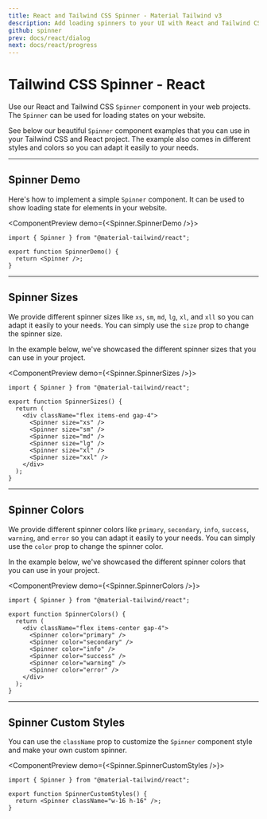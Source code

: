 ```yaml
---
title: React and Tailwind CSS Spinner - Material Tailwind v3
description: Add loading spinners to your UI with React and Tailwind CSS in Material Tailwind v3. Improve user feedback with customizable and responsive spinner elements.
github: spinner
prev: docs/react/dialog
next: docs/react/progress
---
```


# Tailwind CSS Spinner - React

Use our React and Tailwind CSS `Spinner` component in your web projects. The `Spinner` can be used for loading states on your website.

See below our beautiful `Spinner` component examples that you can use in your Tailwind CSS and React project. The example also comes in different styles and colors so you can adapt it easily to your needs.

---

## Spinner Demo

Here's how to implement a simple `Spinner` component. It can be used to show loading state for elements in your website.

<ComponentPreview demo={<Spinner.SpinnerDemo />}>
```tsx
import { Spinner } from "@material-tailwind/react";

export function SpinnerDemo() {
  return <Spinner />;
}
```
</ComponentPreview>

---

## Spinner Sizes

We provide different spinner sizes like `xs`, `sm`, `md`, `lg`, `xl`, and `xll` so you can adapt it easily to your needs. You can simply use the `size` prop to change the spinner size.

In the example below, we've showcased the different spinner sizes that you can use in your project.

<ComponentPreview demo={<Spinner.SpinnerSizes />}>
```tsx
import { Spinner } from "@material-tailwind/react";

export function SpinnerSizes() {
  return (
    <div className="flex items-end gap-4">
      <Spinner size="xs" />
      <Spinner size="sm" />
      <Spinner size="md" />
      <Spinner size="lg" />
      <Spinner size="xl" />
      <Spinner size="xxl" />
    </div>
  );
}
```
</ComponentPreview>

---

## Spinner Colors

We provide different spinner colors like `primary`, `secondary`, `info`, `success`, `warning`, and `error` so you can adapt it easily to your needs. You can simply use the `color` prop to change the spinner color.

In the example below, we've showcased the different spinner colors that you can use in your project.

<ComponentPreview demo={<Spinner.SpinnerColors />}>
```tsx
import { Spinner } from "@material-tailwind/react";

export function SpinnerColors() {
  return (
    <div className="flex items-center gap-4">
      <Spinner color="primary" />
      <Spinner color="secondary" />
      <Spinner color="info" />
      <Spinner color="success" />
      <Spinner color="warning" />
      <Spinner color="error" />
    </div>
  );
}
```
</ComponentPreview>

---

## Spinner Custom Styles

You can use the `className` prop to customize the `Spinner` component style and make your own custom spinner.

<ComponentPreview demo={<Spinner.SpinnerCustomStyles />}>
```tsx
import { Spinner } from "@material-tailwind/react";

export function SpinnerCustomStyles() {
  return <Spinner className="w-16 h-16" />;
}
```
</ComponentPreview>